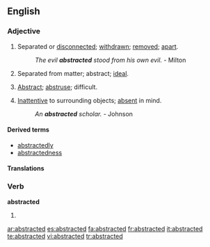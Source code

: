 ==English==

===Adjective===
{{en-adj}}

# Separated or [[disconnected]]; [[withdrawn]]; [[remove]]d; [[apart]].
#: ''The evil '''abstracted''' stood from his own evil.'' - Milton
# {{obsolete}} Separated from matter; abstract; [[ideal]].
# {{obsolete}} [[abstract|Abstract]]; [[abstruse]]; difficult.
# [[inattentive|Inattentive]] to surrounding objects; [[absent]] in mind.
#: ''An '''abstracted''' scholar.'' - Johnson

====Derived terms====
* [[abstractedly]]
* [[abstractedness]]

====Translations====
{{top}}
{{mid}}
{{bottom}}

===Verb===
'''abstracted'''

# {{past of|[[abstract]]}}

[[ar:abstracted]]
[[es:abstracted]]
[[fa:abstracted]]
[[fr:abstracted]]
[[it:abstracted]]
[[te:abstracted]]
[[vi:abstracted]]
[[tr:abstracted]]